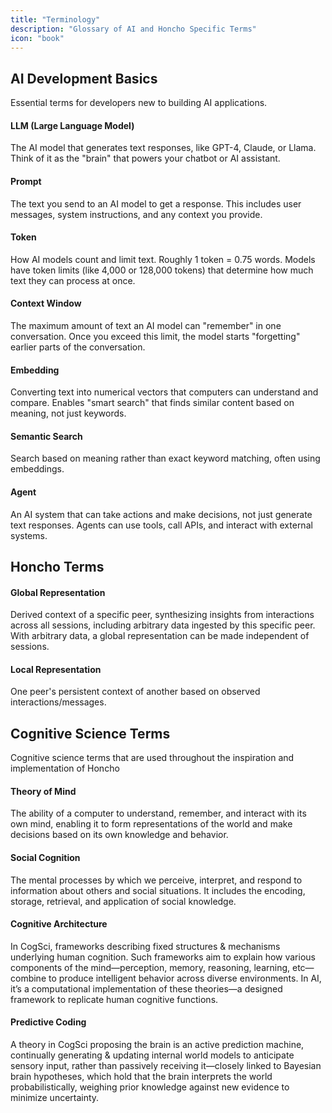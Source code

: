 ```yaml
---
title: "Terminology"
description: "Glossary of AI and Honcho Specific Terms"
icon: "book"
---
```


## AI Development Basics

Essential terms for developers new to building AI applications.

#### LLM (Large Language Model)
The AI model that generates text responses, like GPT-4, Claude, or Llama. Think of it as the "brain" that powers your chatbot or AI assistant.

#### Prompt
The text you send to an AI model to get a response. This includes user messages, system instructions, and any context you provide.

#### Token
How AI models count and limit text. Roughly 1 token = 0.75 words. Models have token limits (like 4,000 or 128,000 tokens) that determine how much text they can process at once.

#### Context Window
The maximum amount of text an AI model can "remember" in one conversation. Once you exceed this limit, the model starts "forgetting" earlier parts of the conversation.

#### Embedding
Converting text into numerical vectors that computers can understand and compare. Enables "smart search" that finds similar content based on meaning, not just keywords.

#### Semantic Search
Search based on meaning rather than exact keyword matching, often using embeddings.

#### Agent
An AI system that can take actions and make decisions, not just generate text responses. Agents can use tools, call APIs, and interact with external systems.

## Honcho Terms

#### Global Representation
Derived context of a specific peer, synthesizing insights from interactions across all sessions, including arbitrary data ingested by this specific peer. With arbitrary data, a global representation can be made independent of sessions.

#### Local Representation
One peer's persistent context of another based on observed interactions/messages.

## Cognitive Science Terms

Cognitive science terms that are used throughout the inspiration and
implementation of Honcho

#### Theory of Mind
The ability of a computer to understand, remember, and interact with its own mind, enabling it to form representations of the world and make decisions based on its own knowledge and behavior.

#### Social Cognition
The mental processes by which we perceive, interpret, and respond to information about others and social situations. It includes the encoding, storage, retrieval, and application of social knowledge.

#### Cognitive Architecture
In CogSci, frameworks describing fixed structures & mechanisms underlying human cognition. Such frameworks aim to explain how various components of the mind—perception, memory, reasoning, learning, etc—combine to produce intelligent behavior across diverse environments. In AI, it’s a computational implementation of these theories—a designed framework to replicate human cognitive functions.

#### Predictive Coding
A theory in CogSci proposing the brain is an active prediction machine, continually generating & updating internal world models to anticipate sensory input, rather than passively receiving it—closely linked to Bayesian brain hypotheses, which hold that the brain interprets the world probabilistically, weighing prior knowledge against new evidence to minimize uncertainty.

